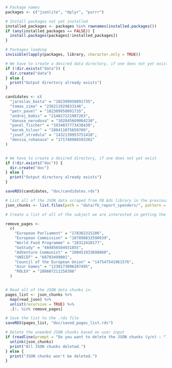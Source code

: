 ```r
# Package names
packages <- c("jsonlite", "dplyr", "purrr")

# Install packages not yet installed
installed_packages <- packages %in% rownames(installed.packages())
if (any(installed_packages == FALSE)) {
  install.packages(packages[!installed_packages])
}

# Packages loading
invisible(lapply(packages, library, character.only = TRUE))

# We have to create a desired data directory, if one does not yet exist
if (!dir.exists("data")) {
  dir.create("data")
} else {
  print("Output directory already exists")
}
```


```r
candidates <- c(
  "jaroslav_basta" = "102389958091735",
  "tomas_zima" = "236211929833146",
  "petr_pavel" = "102389958091735",
  "andrej_babis" = "214827221987263",
  "danuse_nerudova" = "102845669064210",
  "pavel_fischer" = "1934837773438430",
  "marek_hilser" = "280411075659709",
  "josef_stredula" = "1432139953751418",
  "denisa_rohanova" = "171740986593382"
)


# We have to create a desired directory, if one does not yet exist
if (!dir.exists("doc")) {
  dir.create("doc")
} else {
  print("Output directory already exists")
}

saveRDS(candidates, "doc/candidates.rds")
```

```r
# List all of the JSON data scraped from FB Ads library in the previous step
json_chunks <- list.files(path = "data/fb_report_spenders/", pattern = "top_spenders_\\S+\\.json", full.names = TRUE)

# Create a list of all of the subject we are interested in getting the political advertising info about.

remove_pages <-
  c(
    "European Parliament" = "178362315106",
    "European Commission" = "107898832590939",
    "World Food Programme" = "28312410177",
    "GoStudy" = "484856584931855",
    "AdVenture Communist" = "100451933698060",
    "UNICEF" = "68793499001",
    "Council of the European Union" = "147547541961576",
    "Azur Games" = "1238173096287495",
    "ROLEX" = "288607211258386"
  )


# Read all of the JSON data chunks in. 
pages_list <- json_chunks %>% 
  map(read_json) %>% 
  unlist(recursive = TRUE) %>%
  .[!. %in% remove_pages]

# Save the list to the .rds file
saveRDS(pages_list, "doc/saved_pages_list.rds")

# Delete the uneeded JSON chunks based on user input
if (readline(prompt = "Do you want to delete the JSON chunks (y/n) : ") == "y") {
  unlink(json_chunks)
  print("All JSON chunks deleted.")
} else {
  print("JSON chunks won't be deleted.")
}


```

